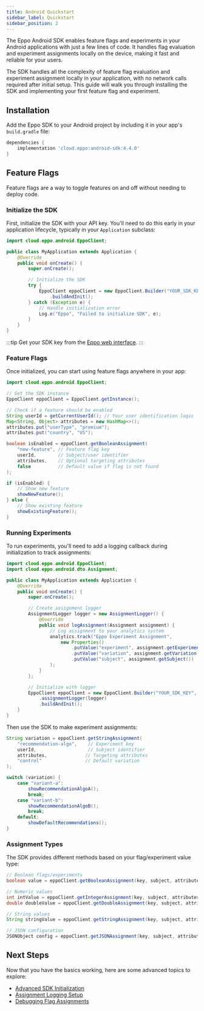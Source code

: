 ```yaml
---
title: Android Quickstart
sidebar_label: Quickstart
sidebar_position: 2
---
```



The Eppo Android SDK enables feature flags and experiments in your Android applications with just a few lines of code. It handles flag evaluation and experiment assignments locally on the device, making it fast and reliable for your users.

The SDK handles all the complexity of feature flag evaluation and experiment assignment locally in your application, with no network calls required after initial setup. This guide will walk you through installing the SDK and implementing your first feature flag and experiment.

## Installation

Add the Eppo SDK to your Android project by including it in your app's `build.gradle` file:

```groovy
dependencies {
    implementation 'cloud.eppo:android-sdk:4.4.0'
}
```

## Feature Flags
Feature flags are a way to toggle features on and off without needing to deploy code.

### Initialize the SDK

First, initialize the SDK with your API key. You'll need to do this early in your application lifecycle, typically in your `Application` subclass:

```java
import cloud.eppo.android.EppoClient;

public class MyApplication extends Application {
    @Override
    public void onCreate() {
        super.onCreate();

        // Initialize the SDK
        try {
            EppoClient eppoClient = new EppoClient.Builder("YOUR_SDK_KEY", this)
                .buildAndInit();
        } catch (Exception e) {
            // Handle initialization error
            Log.e("Eppo", "Failed to initialize SDK", e);
        }
    }
}
```

:::tip
Get your SDK key from the [Eppo web interface](https://eppo.cloud/feature-flags/keys).
:::

### Feature Flags

Once initialized, you can start using feature flags anywhere in your app:

```java
import cloud.eppo.android.EppoClient;

// Get the SDK instance
EppoClient eppoClient = EppoClient.getInstance();

// Check if a feature should be enabled
String userId = getCurrentUserId(); // Your user identification logic
Map<String, Object> attributes = new HashMap<>();
attributes.put("userType", "premium");
attributes.put("country", "US");

boolean isEnabled = eppoClient.getBooleanAssignment(
    "new-feature", // Feature flag key
    userId,        // Subject/user identifier
    attributes,    // Optional targeting attributes
    false          // Default value if flag is not found
);

if (isEnabled) {
    // Show new feature
    showNewFeature();
} else {
    // Show existing feature
    showExistingFeature();
}
```

### Running Experiments

To run experiments, you'll need to add a logging callback during initialization to track assignments:

```java
import cloud.eppo.android.EppoClient;
import cloud.eppo.android.dto.Assignment;

public class MyApplication extends Application {
    @Override
    public void onCreate() {
        super.onCreate();

        // Create assignment logger
        AssignmentLogger logger = new AssignmentLogger() {
            @Override
            public void logAssignment(Assignment assignment) {
                // Log assignment to your analytics system
                analytics.track("Eppo Experiment Assignment",
                    new Properties()
                        .putValue("experiment", assignment.getExperiment())
                        .putValue("variation", assignment.getVariation())
                        .putValue("subject", assignment.getSubject())
                );
            }
        };

        // Initialize with logger
        EppoClient eppoClient = new EppoClient.Builder("YOUR_SDK_KEY", this)
            .assignmentLogger(logger)
            .buildAndInit();
    }
}
```

Then use the SDK to make experiment assignments:

```java
String variation = eppoClient.getStringAssignment(
    "recommendation-algo",    // Experiment key
    userId,                   // Subject identifier
    attributes,              // Targeting attributes
    "control"                // Default variation
);

switch (variation) {
    case "variant-a":
        showRecommendationAlgoA();
        break;
    case "variant-b":
        showRecommendationAlgoB();
        break;
    default:
        showDefaultRecommendations();
}
```

### Assignment Types

The SDK provides different methods based on your flag/experiment value type:

```java
// Boolean flags/experiments
boolean value = eppoClient.getBooleanAssignment(key, subject, attributes, false);

// Numeric values
int intValue = eppoClient.getIntegerAssignment(key, subject, attributes, 0);
double doubleValue = eppoClient.getDoubleAssignment(key, subject, attributes, 0.0);

// String values
String stringValue = eppoClient.getStringAssignment(key, subject, attributes, "default");

// JSON configuration
JSONObject config = eppoClient.getJSONAssignment(key, subject, attributes, defaultJson);
```

## Next Steps

Now that you have the basics working, here are some advanced topics to explore:

- [Advanced SDK Initialization](/sdks/client-sdks/android/initialization)
- [Assignment Logging Setup](/sdks/event-logging/assignment-logging/)
- [Debugging Flag Assignments](/sdks/sdk-features/debugging-flag-assignment)
